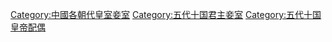 [[Category:中國各朝代皇室妾室|Category:中國各朝代皇室妾室]]
[[Category:五代十国君主妾室|Category:五代十国君主妾室]]
[[Category:五代十国皇帝配偶|Category:五代十国皇帝配偶]]